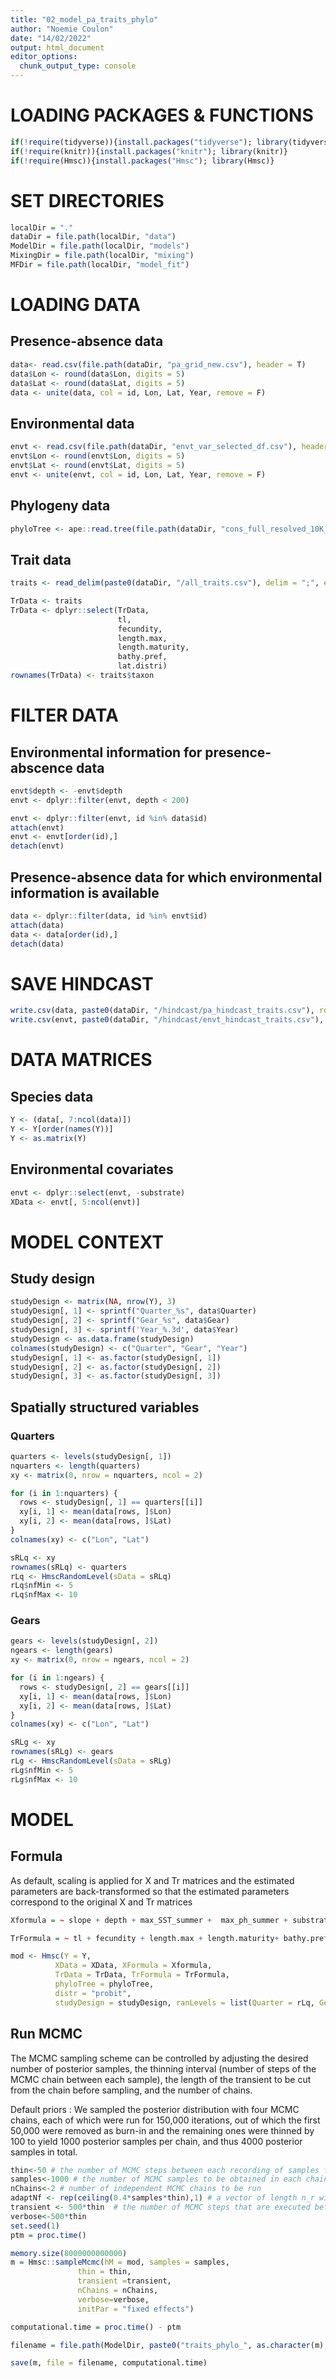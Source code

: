 ---
title: "02_model_pa_traits_phylo"
author: "Noemie Coulon"
date: "14/02/2022"
output: html_document
editor_options: 
  chunk_output_type: console
---
# LOADING PACKAGES & FUNCTIONS
```{r}
if(!require(tidyverse)){install.packages("tidyverse"); library(tidyverse)}
if(!require(knitr)){install.packages("knitr"); library(knitr)}
if(!require(Hmsc)){install.packages("Hmsc"); library(Hmsc)}
```

# SET DIRECTORIES
```{r}
localDir = "." 
dataDir = file.path(localDir, "data") 
ModelDir = file.path(localDir, "models") 
MixingDir = file.path(localDir, "mixing")
MFDir = file.path(localDir, "model_fit")
```

# LOADING DATA

## Presence-absence data
```{r}
data<- read.csv(file.path(dataDir, "pa_grid_new.csv"), header = T)
data$Lon <- round(data$Lon, digits = 5)
data$Lat <- round(data$Lat, digits = 5)
data <- unite(data, col = id, Lon, Lat, Year, remove = F)
```

## Environmental data
```{r}
envt <- read.csv(file.path(dataDir, "envt_var_selected_df.csv"), header = T)
envt$Lon <- round(envt$Lon, digits = 5)
envt$Lat <- round(envt$Lat, digits = 5)
envt <- unite(envt, col = id, Lon, Lat, Year, remove = F)
```

## Phylogeny data
```{r}
phyloTree <- ape::read.tree(file.path(dataDir, "cons_full_resolved_10K_tree.txt"))
```

## Trait data
```{r}
traits <- read_delim(paste0(dataDir, "/all_traits.csv"), delim = ";", escape_double = FALSE, trim_ws = TRUE)

TrData <- traits
TrData <- dplyr::select(TrData, 
                        tl,
                        fecundity,
                        length.max,
                        length.maturity,
                        bathy.pref,
                        lat.distri)
rownames(TrData) <- traits$taxon
```

# FILTER DATA

## Environmental information for presence-abscence data
```{r}
envt$depth <- -envt$depth
envt <- dplyr::filter(envt, depth < 200)

envt <- dplyr::filter(envt, id %in% data$id)
attach(envt)
envt <- envt[order(id),]
detach(envt)
```

## Presence-absence data for which environmental information is available
```{r}
data <- dplyr::filter(data, id %in% envt$id)
attach(data)
data <- data[order(id),]
detach(data)
```

# SAVE HINDCAST 
```{r}
write.csv(data, paste0(dataDir, "/hindcast/pa_hindcast_traits.csv"), row.names = F)
write.csv(envt, paste0(dataDir, "/hindcast/envt_hindcast_traits.csv"), row.names = F)
```

# DATA MATRICES

## Species data
```{r}
Y <- (data[, 7:ncol(data)])
Y <- Y[order(names(Y))]
Y <- as.matrix(Y)
```

## Environmental covariates 
```{r}
envt <- dplyr::select(envt, -substrate)
XData <- envt[, 5:ncol(envt)]
```

# MODEL CONTEXT

## Study design
```{r}
studyDesign <- matrix(NA, nrow(Y), 3)
studyDesign[, 1] <- sprintf("Quarter_%s", data$Quarter)
studyDesign[, 2] <- sprintf("Gear_%s", data$Gear)
studyDesign[, 3] <- sprintf('Year_%.3d', data$Year)
studyDesign <- as.data.frame(studyDesign)
colnames(studyDesign) <- c("Quarter", "Gear", "Year")
studyDesign[, 1] <- as.factor(studyDesign[, 1])
studyDesign[, 2] <- as.factor(studyDesign[, 2])
studyDesign[, 3] <- as.factor(studyDesign[, 3])
```

## Spatially structured variables

### Quarters
```{r}
quarters <- levels(studyDesign[, 1])
nquarters <- length(quarters)
xy <- matrix(0, nrow = nquarters, ncol = 2)

for (i in 1:nquarters) {
  rows <- studyDesign[, 1] == quarters[[i]]
  xy[i, 1] <- mean(data[rows, ]$Lon)
  xy[i, 2] <- mean(data[rows, ]$Lat)
}
colnames(xy) <- c("Lon", "Lat")

sRLq <- xy
rownames(sRLq) <- quarters
rLq <- HmscRandomLevel(sData = sRLq)
rLq$nfMin <- 5
rLq$nfMax <- 10
```

### Gears
```{r}
gears <- levels(studyDesign[, 2])
ngears <- length(gears)
xy <- matrix(0, nrow = ngears, ncol = 2)

for (i in 1:ngears) {
  rows <- studyDesign[, 2] == gears[[i]]
  xy[i, 1] <- mean(data[rows, ]$Lon)
  xy[i, 2] <- mean(data[rows, ]$Lat)
}
colnames(xy) <- c("Lon", "Lat")

sRLg <- xy
rownames(sRLg) <- gears
rLg <- HmscRandomLevel(sData = sRLg)
rLg$nfMin <- 5
rLg$nfMax <- 10
```


# MODEL

## Formula

As default, scaling is applied for X and Tr matrices and the estimated parameters are back-transformed so that the estimated parameters correspond to the original X and Tr matrices

```{r}
Xformula = ~ slope + depth + max_SST_summer +  max_ph_summer + substrate_diversity + AMO
```

```{r}
TrFormula = ~ tl + fecundity + length.max + length.maturity+ bathy.pref + lat.distri
```

```{r}
mod <- Hmsc(Y = Y,
          XData = XData, XFormula = Xformula,
          TrData = TrData, TrFormula = TrFormula,
          phyloTree = phyloTree,
          distr = "probit", 
          studyDesign = studyDesign, ranLevels = list(Quarter = rLq, Gear = rLg))
```

## Run MCMC

The MCMC sampling scheme can be controlled by adjusting the desired number of posterior samples, the thinning interval (number of steps of the MCMC chain between each sample), the length of the transient to
be cut from the chain before sampling, and the number of chains.

Default priors : We sampled the posterior distribution with four MCMC chains, each of which were run for 150,000 iterations, out of which the first 50,000 were removed as burn-in and the remaining ones were thinned by 100 to yield 1000 posterior samples per chain, and thus 4000
posterior samples in total.

```{r}
thin<-50 # the number of MCMC steps between each recording of samples from the posterior
samples<-1000 # the number of MCMC samples to be obtained in each chain
nChains<-2 # number of independent MCMC chains to be run
adaptNf <- rep(ceiling(0.4*samples*thin),1) # a vector of length n_r with number of MCMC steps at which the adaptation of the number of latent factors is conducted
transient <- 500*thin  # the number of MCMC steps that are executed before starting recording posterior samples 
verbose<-500*thin
set.seed(1)
ptm = proc.time() 
```

```{r}
memory.size(8000000000000)
m = Hmsc::sampleMcmc(hM = mod, samples = samples, 
               thin = thin,
               transient =transient,
               nChains = nChains,
               verbose=verbose,
               initPar = "fixed effects")

computational.time = proc.time() - ptm

filename = file.path(ModelDir, paste0("traits_phylo_", as.character(m), "_pa_probit_thin_", ... = as.character(thin), "_samples_", as.character(samples), ".Rdata"))

save(m, file = filename, computational.time)
```


